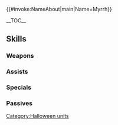 {{#invoke:NameAbout|main|Name=Myrrh}}{{HeroPage Tabs|{{PAGENAME}}}}
{{Hero Infobox
|Name=Myrrh
|Title=Spooky Monster
|GrowthModifier=
|WeaponType=Red Breath
|Origin=Fire Emblem: The Sacred Stones
|Gender=Female
|MoveType=Armored
|actorJP=門脇舞以
|actorEN=Erica Lindbeck
|artist=アマガイタロー
|additionDate=October 9, 2018
|releaseDate=October 10, 2018
|TagID=ハロミルラ
|InternalID=300
|Properties=special,hat,tiara,specRate_202202
|cv1=7
|cv2=700100
|description=A manakete who is much older than her appearance suggests. She'd like some candy but is a little shy about asking for it. Appears in Fire Emblem: The Sacred Stones.
}}

__TOC__

{{Stats Page|Hero={{BASEPAGENAME}}
|Lv1HP=20|Lv1ATK=8|Lv1SPD=4|Lv1DEF=7|Lv1RES=8
|GRHP=60|GRATK=70|GRSPD=45|GRDEF=75|GRRES=55
}}

== Skills ==
===Weapons===
{{Weapons Table
|weapon1=Fire Breath
|weapon1Default=1
|weapon1Unlock=1
|weapon2=Fire Breath+
|weapon2Default=3
|weapon2Unlock=2
|weapon3=Flametongue
|weapon3Default=4
|weapon3Unlock=3
|weapon4=Spirit Breath
|weapon4Default=5
|weapon4Unlock=5
}}

===Assists===
{{Assists Table
}}

===Specials===
{{Specials Table
|special1=Glowing Ember
|special1Default=4
|special1Unlock=3
|special2=Bonfire
|special2Default=
|special2Unlock=4
}}

===Passives===
{{Passives Table
|passiveA1=Defense +1
|passiveA2=Def/Res 1
|passiveA3=Def/Res 2
|passiveA1Unlock=1
|passiveA2Unlock=2
|passiveA3Unlock=4
|passiveB1=Vengeful Fighter 1
|passiveB2=Vengeful Fighter 2
|passiveB3=Vengeful Fighter 3
|passiveB1Unlock=3
|passiveB2Unlock=4
|passiveB3Unlock=5
|passiveC1=Armor March 1
|passiveC2=Armor March 2
|passiveC3=Armor March 3
|passiveC1Unlock=3
|passiveC2Unlock=4
|passiveC3Unlock=5
}}

{{Heroes Navbox}}
[[Category:Halloween units]]